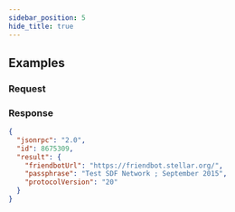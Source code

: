 ```yaml
---
sidebar_position: 5
hide_title: true
---
```




<RpcMethod method="getNetwork"/>

## Examples

### Request

<ExampleRequest method="getNetwork" />

### Response

```json
{
  "jsonrpc": "2.0",
  "id": 8675309,
  "result": {
    "friendbotUrl": "https://friendbot.stellar.org/",
    "passphrase": "Test SDF Network ; September 2015",
    "protocolVersion": "20"
  }
}
```
